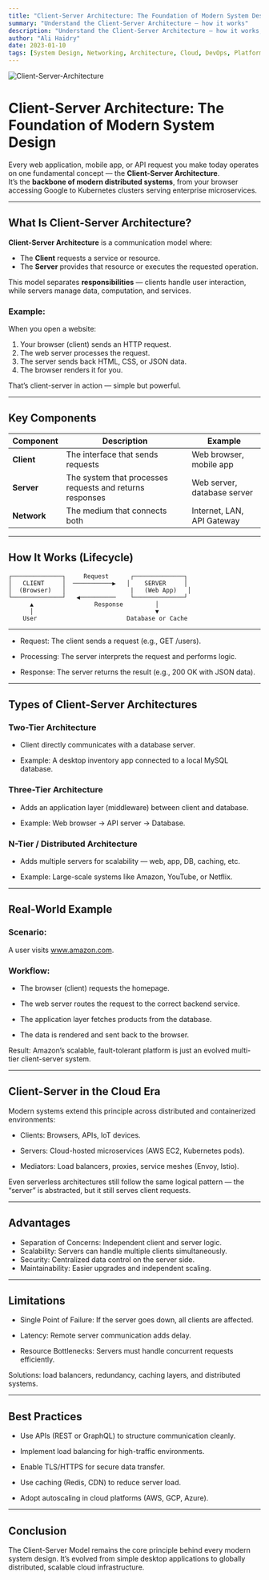 ```yaml
---
title: "Client-Server Architecture: The Foundation of Modern System Design"
summary: "Understand the Client-Server Architecture — how it works"
description: "Understand the Client-Server Architecture — how it works, why it’s fundamental to modern computing, and how it powers distributed systems and cloud infrastructure."
author: "Ali Haidry"
date: 2023-01-10
tags: [System Design, Networking, Architecture, Cloud, DevOps, Platform Engineering]
---
```


![Client-Server-Architecture](/static/images/blogs/06/client-server.png)

# Client-Server Architecture: The Foundation of Modern System Design

Every web application, mobile app, or API request you make today operates on one fundamental concept — the **Client-Server Architecture**.  
It’s the **backbone of modern distributed systems**, from your browser accessing Google to Kubernetes clusters serving enterprise microservices.

---

## What Is Client-Server Architecture?

**Client-Server Architecture** is a communication model where:
- The **Client** requests a service or resource.
- The **Server** provides that resource or executes the requested operation.

This model separates **responsibilities** — clients handle user interaction, while servers manage data, computation, and services.

### Example:
When you open a website:
1. Your browser (client) sends an HTTP request.
2. The web server processes the request.
3. The server sends back HTML, CSS, or JSON data.
4. The browser renders it for you.

That’s client-server in action — simple but powerful.

---

## Key Components

| Component | Description | Example |
|------------|--------------|----------|
| **Client** | The interface that sends requests | Web browser, mobile app |
| **Server** | The system that processes requests and returns responses | Web server, database server |
| **Network** | The medium that connects both | Internet, LAN, API Gateway |

---

## How It Works (Lifecycle)

```text
┌──────────────┐     Request      ┌──────────────┐
│   CLIENT     │  ───────────▶   │    SERVER     │
│  (Browser)   │                  |   (Web App)   │
└──────────────┘   ◀──────────    └──────────────┘
      ▲                 Response         │
      │                                  ▼
    User                         Database or Cache
```    

---

- Request: The client sends a request (e.g., GET /users).

- Processing: The server interprets the request and performs logic.

- Response: The server returns the result (e.g., 200 OK with JSON data).

---

## Types of Client-Server Architectures

### Two-Tier Architecture

- Client directly communicates with a database server.

- Example: A desktop inventory app connected to a local MySQL database.

### Three-Tier Architecture

- Adds an application layer (middleware) between client and database.

- Example: Web browser → API server → Database.

### N-Tier / Distributed Architecture

- Adds multiple servers for scalability — web, app, DB, caching, etc.

- Example: Large-scale systems like Amazon, YouTube, or Netflix.

---

## Real-World Example

### Scenario:
A user visits www.amazon.com.

### Workflow:

- The browser (client) requests the homepage.

- The web server routes the request to the correct backend service.

- The application layer fetches products from the database.

- The data is rendered and sent back to the browser.

Result: Amazon’s scalable, fault-tolerant platform is just an evolved multi-tier client-server system.

---

## Client-Server in the Cloud Era

Modern systems extend this principle across distributed and containerized environments:

- Clients: Browsers, APIs, IoT devices.

- Servers: Cloud-hosted microservices (AWS EC2, Kubernetes pods).

- Mediators: Load balancers, proxies, service meshes (Envoy, Istio).

Even serverless architectures still follow the same logical pattern — the “server” is abstracted, but it still serves client requests.

---

## Advantages

- Separation of Concerns: Independent client and server logic.
- Scalability: Servers can handle multiple clients simultaneously.
- Security: Centralized data control on the server side.
- Maintainability: Easier upgrades and independent scaling.

---

## Limitations

- Single Point of Failure: If the server goes down, all clients are affected.

- Latency: Remote server communication adds delay.

- Resource Bottlenecks: Servers must handle concurrent requests efficiently.

Solutions: load balancers, redundancy, caching layers, and distributed systems.

---

## Best Practices

- Use APIs (REST or GraphQL) to structure communication cleanly.

- Implement load balancing for high-traffic environments.

- Enable TLS/HTTPS for secure data transfer.

- Use caching (Redis, CDN) to reduce server load.

- Adopt autoscaling in cloud platforms (AWS, GCP, Azure).

---

## Conclusion

The Client-Server Model remains the core principle behind every modern system design.
It’s evolved from simple desktop applications to globally distributed, scalable cloud infrastructure.
